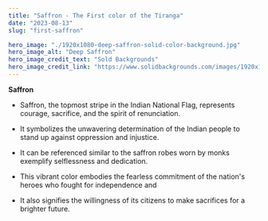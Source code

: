 ```yaml
---
title: "Saffron - The First color of the Tiranga"
date: "2023-08-13"
slug: "first-saffron"

hero_image: "./1920x1080-deep-saffron-solid-color-background.jpg"
hero_image_alt: "Deep Saffron"
hero_image_credit_text: "Sold Backgrounds"
hero_image_credit_link: "https://www.solidbackgrounds.com/images/1920x1080/1920x1080-deep-saffron-solid-color-background.jpg"
---
```


**Saffron**

* Saffron, the topmost stripe in the Indian National Flag, represents courage, sacrifice, and the spirit of renunciation. 

* It symbolizes the unwavering determination of the Indian people to stand up against oppression and injustice.

* It can be referenced similar to the saffron robes worn by monks exemplify selflessness and dedication. 

* This vibrant color embodies the fearless commitment of the nation's heroes who fought for independence and 

* It also signifies the willingness of its citizens to make sacrifices for a brighter future.



